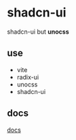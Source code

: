 # shadcn-ui

shadcn-ui but **unocss**

## use

- vite
- radix-ui
- unocss
- shadcn-ui

## docs

[docs](https://uno-shadcn-doc.vercel.app/)

